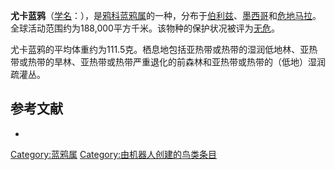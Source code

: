 {{noteTA
|G1=unit
}}
{{Speciesbox
| name = 尤卡蓝鸦
| image = Cyanocorax yucatanicus -Quintana Roo, Mexico -adult-8.jpg
| status = LC | status_system = IUCN3.1
| genus = Cyanocorax
| species = yucatanicus
| authority = Dubois, 1875
| range_map = 
}}

'''尤卡蓝鸦'''（[[学名|学名]]：{{lang|la|''Cyanocorax yucatanicus''}}），是[[鸦科|鸦科]][[蓝鸦属|蓝鸦属]]的一种，分布于[[伯利兹|伯利兹]]、[[墨西哥|墨西哥]]和[[危地马拉|危地马拉]]。全球活动范围约为188,000平方千米。该物种的保护状况被评为[[无危|无危]]。

尤卡蓝鸦的平均体重约为111.5克。栖息地包括亚热带或热带的湿润低地林、亚热带或热带的旱林、亚热带或热带严重退化的前森林和亚热带或热带的（低地）湿润疏灌丛。

== 参考文献 ==
{{commons category|Cyanocorax yucatanicus}}
*{{cite web|url=http://www.birdlife.org/datazone/speciesfactsheet.php?id=5704&m=0|title=Cyanocorax yucatanicus|publisher=[[国际鸟盟|BirdLife.org]]|accessdate=2011-06-27|archive-date=2016-03-04|archive-url=https://web.archive.org/web/20160304140341/http://www.birdlife.org/datazone/speciesfactsheet.php?id=5704&m=0|dead-url=no}}
{{Taxonbar|from=Q1092061}}

[[Category:蓝鸦属|Category:蓝鸦属]]
[[Category:由机器人创建的鸟类条目|Category:由机器人创建的鸟类条目]]